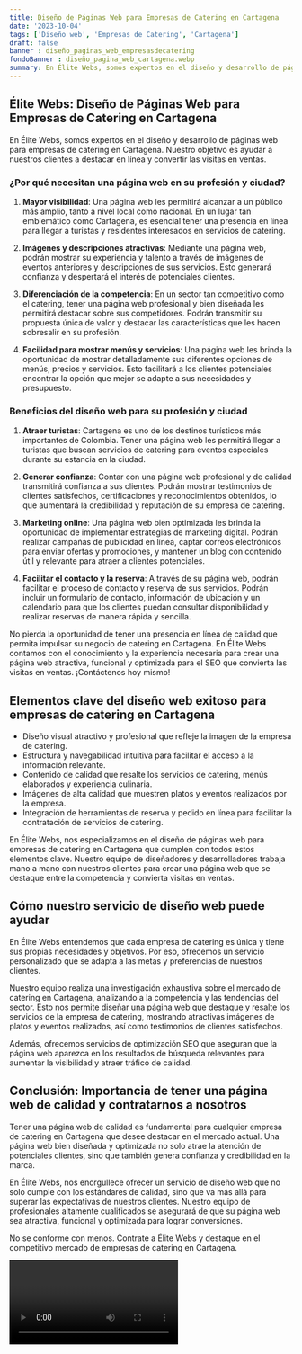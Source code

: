 ```yaml
---
title: Diseño de Páginas Web para Empresas de Catering en Cartagena
date: '2023-10-04'
tags: ['Diseño web', 'Empresas de Catering', 'Cartagena']
draft: false
banner : diseño_paginas_web_empresasdecatering
fondoBanner : diseño_pagina_web_cartagena.webp
summary: En Élite Webs, somos expertos en el diseño y desarrollo de páginas web para empresas de catering en Cartagena. Nuestro objetivo es ayudar a nuestros clientes a destacar en línea y convertir las visitas en ventas.
---
```


## Élite Webs: Diseño de Páginas Web para Empresas de Catering en Cartagena

En Élite Webs, somos expertos en el diseño y desarrollo de páginas web para empresas de catering en Cartagena. Nuestro objetivo es ayudar a nuestros clientes a destacar en línea y convertir las visitas en ventas.

### ¿Por qué necesitan una página web en su profesión y ciudad?

1. **Mayor visibilidad**: Una página web les permitirá alcanzar a un público más amplio, tanto a nivel local como nacional. En un lugar tan emblemático como Cartagena, es esencial tener una presencia en línea para llegar a turistas y residentes interesados en servicios de catering.

2. **Imágenes y descripciones atractivas**: Mediante una página web, podrán mostrar su experiencia y talento a través de imágenes de eventos anteriores y descripciones de sus servicios. Esto generará confianza y despertará el interés de potenciales clientes.

3. **Diferenciación de la competencia**: En un sector tan competitivo como el catering, tener una página web profesional y bien diseñada les permitirá destacar sobre sus competidores. Podrán transmitir su propuesta única de valor y destacar las características que les hacen sobresalir en su profesión.

4. **Facilidad para mostrar menús y servicios**: Una página web les brinda la oportunidad de mostrar detalladamente sus diferentes opciones de menús, precios y servicios. Esto facilitará a los clientes potenciales encontrar la opción que mejor se adapte a sus necesidades y presupuesto.

### Beneficios del diseño web para su profesión y ciudad

1. **Atraer turistas**: Cartagena es uno de los destinos turísticos más importantes de Colombia. Tener una página web les permitirá llegar a turistas que buscan servicios de catering para eventos especiales durante su estancia en la ciudad.

2. **Generar confianza**: Contar con una página web profesional y de calidad transmitirá confianza a sus clientes. Podrán mostrar testimonios de clientes satisfechos, certificaciones y reconocimientos obtenidos, lo que aumentará la credibilidad y reputación de su empresa de catering.

3. **Marketing online**: Una página web bien optimizada les brinda la oportunidad de implementar estrategias de marketing digital. Podrán realizar campañas de publicidad en línea, captar correos electrónicos para enviar ofertas y promociones, y mantener un blog con contenido útil y relevante para atraer a clientes potenciales.

4. **Facilitar el contacto y la reserva**: A través de su página web, podrán facilitar el proceso de contacto y reserva de sus servicios. Podrán incluir un formulario de contacto, información de ubicación y un calendario para que los clientes puedan consultar disponibilidad y realizar reservas de manera rápida y sencilla.

No pierda la oportunidad de tener una presencia en línea de calidad que permita impulsar su negocio de catering en Cartagena. En Élite Webs contamos con el conocimiento y la experiencia necesaria para crear una página web atractiva, funcional y optimizada para el SEO que convierta las visitas en ventas. ¡Contáctenos hoy mismo!

<GifSeo />

<Cta />

## Elementos clave del diseño web exitoso para empresas de catering en Cartagena

- Diseño visual atractivo y profesional que refleje la imagen de la empresa de catering.
- Estructura y navegabilidad intuitiva para facilitar el acceso a la información relevante.
- Contenido de calidad que resalte los servicios de catering, menús elaborados y experiencia culinaria.
- Imágenes de alta calidad que muestren platos y eventos realizados por la empresa.
- Integración de herramientas de reserva y pedido en línea para facilitar la contratación de servicios de catering.

En Élite Webs, nos especializamos en el diseño de páginas web para empresas de catering en Cartagena que cumplen con todos estos elementos clave. Nuestro equipo de diseñadores y desarrolladores trabaja mano a mano con nuestros clientes para crear una página web que se destaque entre la competencia y convierta visitas en ventas.

## Cómo nuestro servicio de diseño web puede ayudar

En Élite Webs entendemos que cada empresa de catering es única y tiene sus propias necesidades y objetivos. Por eso, ofrecemos un servicio personalizado que se adapta a las metas y preferencias de nuestros clientes.

Nuestro equipo realiza una investigación exhaustiva sobre el mercado de catering en Cartagena, analizando a la competencia y las tendencias del sector. Esto nos permite diseñar una página web que destaque y resalte los servicios de la empresa de catering, mostrando atractivas imágenes de platos y eventos realizados, así como testimonios de clientes satisfechos.

Además, ofrecemos servicios de optimización SEO que aseguran que la página web aparezca en los resultados de búsqueda relevantes para aumentar la visibilidad y atraer tráfico de calidad.

## Conclusión: Importancia de tener una página web de calidad y contratarnos a nosotros

Tener una página web de calidad es fundamental para cualquier empresa de catering en Cartagena que desee destacar en el mercado actual. Una página web bien diseñada y optimizada no solo atrae la atención de potenciales clientes, sino que también genera confianza y credibilidad en la marca.

En Élite Webs, nos enorgullece ofrecer un servicio de diseño web que no solo cumple con los estándares de calidad, sino que va más allá para superar las expectativas de nuestros clientes. Nuestro equipo de profesionales altamente cualificados se asegurará de que su página web sea atractiva, funcional y optimizada para lograr conversiones.

No se conforme con menos. Contrate a Élite Webs y destaque en el competitivo mercado de empresas de catering en Cartagena.

<Video />

<CtaBot job='Empresas de Catering' city='Cartagena'/>

<Gmaps query='Cartagena+españa+maps' />
